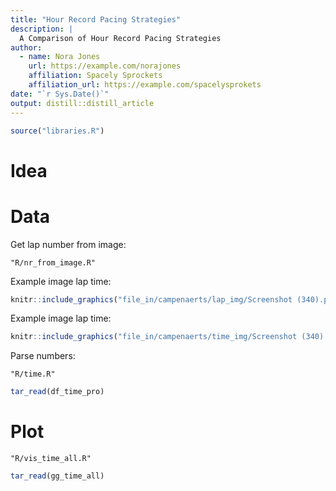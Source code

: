 ```yaml
---
title: "Hour Record Pacing Strategies"
description: |
  A Comparison of Hour Record Pacing Strategies
author:
  - name: Nora Jones 
    url: https://example.com/norajones
    affiliation: Spacely Sprockets
    affiliation_url: https://example.com/spacelysprokets
date: "`r Sys.Date()`"
output: distill::distill_article
---
```


```r
source("libraries.R")
```

# Idea

# Data

Get lap number from image:

```embed
"R/nr_from_image.R"
```

Example image lap time:

```r
knitr::include_graphics("file_in/campenaerts/lap_img/Screenshot (340).png")
```

Example image lap time:

```r
knitr::include_graphics("file_in/campenaerts/time_img/Screenshot (340).png")
```

Parse numbers:

```embed
"R/time.R"
```

```r
tar_read(df_time_pro)
```

# Plot

```embed
"R/vis_time_all.R"
```

```r
tar_read(gg_time_all)
```

